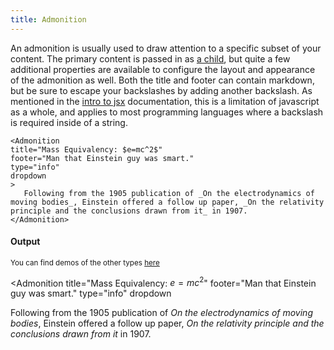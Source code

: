```yaml
---
title: Admonition
---
```



An admonition is usually used to draw attention to a specific subset of your content. The primary content is passed in as [a child](/docs/user/introToJsx), but quite a few additional properties are available to configure the layout and appearance of the admonition as well. Both the title and footer can contain markdown, but be sure to escape your backslashes by adding another backslash. As mentioned in the [intro to jsx](/docs/user/introToJsx) documentation, this is a limitation of javascript as a whole, and applies to most programming languages where a backslash is required inside of a string.


```tsx
<Admonition 
title="Mass Equivalency: $e=mc^2$" 
footer="Man that Einstein guy was smart."
type="info"
dropdown
>
   Following from the 1905 publication of _On the electrodynamics of moving bodies_, Einstein offered a follow up paper, _On the relativity principle and the conclusions drawn from it_ in 1907. 
</Admonition>
```

#### Output
<Small noMargin muted>You can find demos of the other types [here](/demos/attentionGetters)</Small>

<Admonition 
title="Mass Equivalency: $e=mc^2$" 
footer="Man that Einstein guy was smart."
type="info"
dropdown
>

   Following from the 1905 publication of _On the electrodynamics of moving bodies_, Einstein offered a follow up paper, _On the relativity principle and the conclusions drawn from it_ in 1907. 
</Admonition>


<TypeDoc 
    propsTitle
    name="AdmonitionProps"
/>
